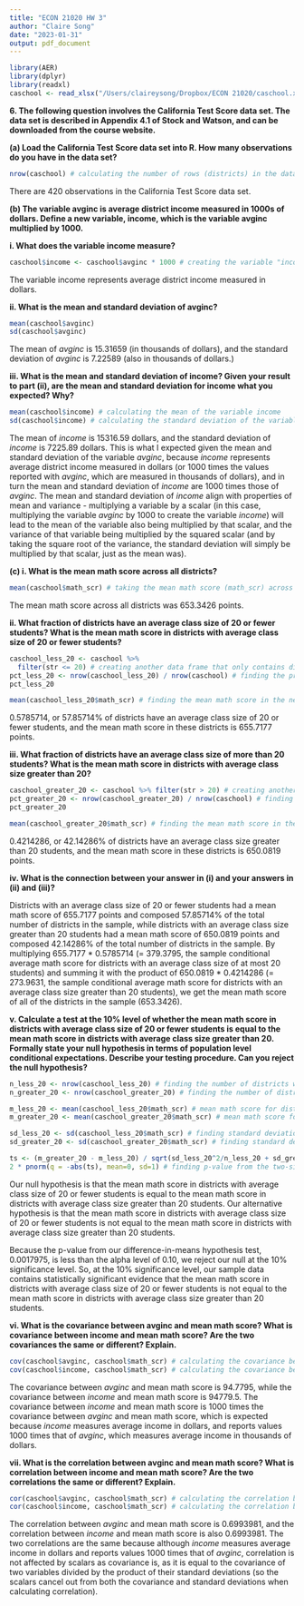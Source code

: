 ```yaml
---
title: "ECON 21020 HW 3"
author: "Claire Song"
date: "2023-01-31"
output: pdf_document
---
```


``` r
library(AER)
library(dplyr)
library(readxl)
caschool <- read_xlsx("/Users/claireysong/Dropbox/ECON 21020/caschool.xlsx")
```

**6. The following question involves the California Test Score data set. The data set is described in Appendix 4.1 of Stock and Watson, and can be downloaded from the course website.**

**(a) Load the California Test Score data set into R. How many observations do you have in the data set?**

``` r
nrow(caschool) # calculating the number of rows (districts) in the data set
```

There are 420 observations in the California Test Score data set.

**(b) The variable avginc is average district income measured in 1000s of dollars. Define a new variable, income, which is the variable avginc multiplied by 1000.**

**i. What does the variable income measure?**

``` r
caschool$income <- caschool$avginc * 1000 # creating the variable "income" by multiplying all values reported by avginc * 1000
```

The variable income represents average district income measured in dollars.

**ii. What is the mean and standard deviation of avginc?**

```r
mean(caschool$avginc)
sd(caschool$avginc)
```

The mean of *avginc* is 15.31659 (in thousands of dollars), and the standard deviation of *avginc* is 7.22589 (also in thousands of dollars.)

**iii. What is the mean and standard deviation of income? Given your result to part (ii), are the mean and standard deviation for income what you expected? Why?**

```r
mean(caschool$income) # calculating the mean of the variable income
sd(caschool$income) # calculating the standard deviation of the variable income
```

The mean of *income* is 15316.59 dollars, and the standard deviation of *income* is 7225.89 dollars. This is what I expected given the mean and standard deviation of the variable *avginc*, because *income* represents average district income measured in dollars (or 1000 times the values reported with *avginc*, which are measured in thousands of dollars), and in turn the mean and standard deviation of *income* are 1000 times those of *avginc*. The mean and standard deviation of *income* align with properties of mean and variance - multiplying a variable by a scalar (in this case, multiplying the variable *avginc* by 1000 to create the variable *income*) will lead to the mean of the variable also being multiplied by that scalar, and the variance of that variable being multiplied by the squared scalar (and by taking the square root of the variance, the standard deviation will simply be multiplied by that scalar, just as the mean was).

**(c) i. What is the mean math score across all districts?**

```r
mean(caschool$math_scr) # taking the mean math score (math_scr) across all observations in the data set
```

The mean math score across all districts was 653.3426 points.

**ii. What fraction of districts have an average class size of 20 or fewer students? What is the mean math score in districts with average class size of 20 or fewer students?**

```r
caschool_less_20 <- caschool %>% 
  filter(str <= 20) # creating another data frame that only contains districts with average class size of 20 or fewer students
pct_less_20 <- nrow(caschool_less_20) / nrow(caschool) # finding the proportion of districts with average class size of 20 or fewer students in original data set
pct_less_20

mean(caschool_less_20$math_scr) # finding the mean math score in the new data frame that only contains districts with average class size of 20 or fewer students
```

0.5785714, or 57.85714% of districts have an average class size of 20 or fewer students, and the mean math score in these districts is 655.7177 points.

**iii. What fraction of districts have an average class size of more than 20 students? What is the mean math score in districts with average class size greater than 20?**

```r
caschool_greater_20 <- caschool %>% filter(str > 20) # creating another data frame that only contains districts with average class size of more than 20 students
pct_greater_20 <- nrow(caschool_greater_20) / nrow(caschool) # finding the proportion of districts with average class size of more than 20 students in original data set
pct_greater_20

mean(caschool_greater_20$math_scr) # finding the mean math score in the new data frame that only contains districts with average class size of more than 20 students
```

0.4214286, or 42.14286% of districts have an average class size greater than 20 students, and the mean math score in these districts is 650.0819 points.

**iv. What is the connection between your answer in (i) and your answers in (ii) and (iii)?**

Districts with an average class size of 20 or fewer students had a mean math score of 655.7177 points and composed 57.85714% of the total number of districts in the sample, while districts with an average class size greater than 20 students had a mean math score of 650.0819 points and composed 42.14286% of the total number of districts in the sample. By multiplying 655.7177 * 0.5785714 (= 379.3795, the sample conditional average math score for districts with an average class size of at most 20 students) and summing it with the product of 650.0819 * 0.4214286 (= 273.9631, the sample conditional average math score for districts with an average class size greater than 20 students), we get the mean math score of all of the districts in the sample (653.3426).

**v. Calculate a test at the 10% level of whether the mean math score in districts with average class size of 20 or fewer students is equal to the mean math score in districts with average class size greater than 20. Formally state your null hypothesis in terms of population level conditional expectations. Describe your testing procedure. Can you reject the null hypothesis?**

```r
n_less_20 <- nrow(caschool_less_20) # finding the number of districts with average class size of at most 20 students in original data set
n_greater_20 <- nrow(caschool_greater_20) # finding the number of districts with average class size of more than 20 students in original data set

m_less_20 <- mean(caschool_less_20$math_scr) # mean math score for districts with average class size of at most 20 students in original data set
m_greater_20 <- mean(caschool_greater_20$math_scr) # mean math score for districts with average class size of more than 20 students in original data set

sd_less_20 <- sd(caschool_less_20$math_scr) # finding standard deviation of math score for districts with average class size of at most 20 students in original data set
sd_greater_20 <- sd(caschool_greater_20$math_scr) # finding standard deviation of math score for districts with average class size of more than 20 students in original data set

ts <- (m_greater_20 - m_less_20) / sqrt(sd_less_20^2/n_less_20 + sd_greater_20^2/n_greater_20) # conducting a two-sided hypothesis test for equality in means
2 * pnorm(q = -abs(ts), mean=0, sd=1) # finding p-value from the two-sided hypothesis test
```

Our null hypothesis is that the mean math score in districts with average class size of 20 or fewer students is equal to the mean math score in districts with average class size greater than 20 students. Our alternative hypothesis is that the mean math score in districts with average class size of 20 or fewer students is not equal to the mean math score in districts with average class size greater than 20 students.

Because the p-value from our difference-in-means hypothesis test, 0.0017975, is less than the alpha level of 0.10, we reject our null at the 10% significance level. So, at the 10% significance level, our sample data contains statistically significant evidence that the mean math score in districts with average class size of 20 or fewer students is not equal to the mean math score in districts with average class size greater than 20 students.

**vi. What is the covariance between avginc and mean math score? What is covariance between income and mean math score? Are the two covariances the same or different? Explain.**

```r
cov(caschool$avginc, caschool$math_scr) # calculating the covariance between avginc and mean math score (math_scr)
cov(caschool$income, caschool$math_scr) # calculating the covariance between income and mean math score (math_scr)
```

The covariance between *avginc* and mean math score is 94.7795, while the covariance between *income* and mean math score is 94779.5. The covariance between *income* and mean math score is 1000 times the covariance between *avginc* and mean math score, which is expected because *income* measures average income in dollars, and reports values 1000 times that of *avginc*, which measures average income in thousands of dollars. 

**vii. What is the correlation between avginc and mean math score? What is correlation between income and mean math score? Are the two correlations the same or different? Explain.**

```r
cor(caschool$avginc, caschool$math_scr) # calculating the correlation between avginc and mean math score (math_scr)
cor(caschool$income, caschool$math_scr) # calculating the correlation between income and mean math score (math_scr)
```

The correlation between *avginc* and mean math score is 0.6993981, and the correlation between *income* and mean math score is also 0.6993981. The two correlations are the same because although *income* measures average income in dollars and reports values 1000 times that of *avginc*, correlation is not affected by scalars as covariance is, as it is equal to the covariance of two variables divided by the product of their standard deviations (so the scalars cancel out from both the covariance and standard deviations when calculating correlation).
